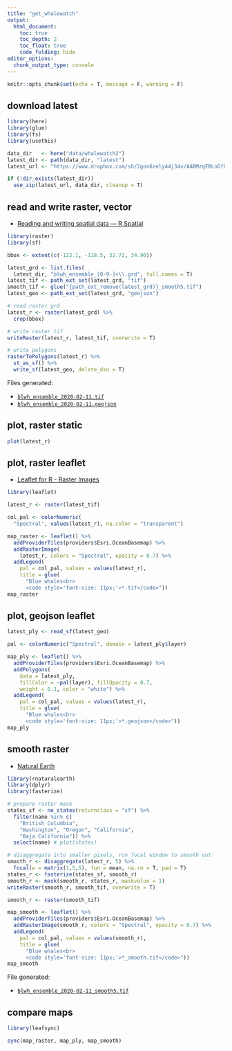 ```yaml
---
title: "get_whalewatch"
output:
  html_document:
    toc: true
    toc_depth: 2
    toc_float: true
    code_folding: hide
editor_options: 
  chunk_output_type: console
---
```


```r
knitr::opts_chunk$set(echo = T, message = F, warning = F)
```

## download latest

```r
library(here)
library(glue)
library(fs)
library(usethis)

data_dir   <- here("data/whalewatch2") 
latest_dir <- path(data_dir, "latest")
latest_url <- "https://www.dropbox.com/sh/2gon6zely44j34v/AABMzqFBLnGfUV5V7dROfeEca?dl=1"

if (!dir_exists(latest_dir))
  use_zip(latest_url, data_dir, cleanup = T)
```

## read and write raster, vector

- [Reading and writing spatial data — R Spatial](https://rspatial.org/raster/spatial/5-files.html#reading-1)

```r
library(raster)
library(sf)

bbox <- extent(c(-122.1, -118.5, 32.72, 34.90))

latest_grd <- list.files(
  latest_dir, "blwh_ensemble_[0-9-]+\\.grd", full.names = T)
latest_tif <- path_ext_set(latest_grd, "tif")
smooth_tif <- glue("{path_ext_remove(latest_grd)}_smooth5.tif")
latest_geo <- path_ext_set(latest_grd, "geojson")

# read raster grd
latest_r <- raster(latest_grd) %>% 
  crop(bbox)

# write raster tif
writeRaster(latest_r, latest_tif, overwrite = T)

# write polygons
rasterToPolygons(latest_r) %>% 
  st_as_sf() %>% 
  write_sf(latest_geo, delete_dsn = T)
```

Files generated:

* [`blwh_ensemble_2020-02-11.tif`](https://github.com/BenioffOceanInitiative/whalesafe/blob/master/data/whalewatch2/latest/blwh_ensemble_2020-02-11.tif)
* [`blwh_ensemble_2020-02-11.geojson`](https://github.com/BenioffOceanInitiative/whalesafe/blob/master/data/whalewatch2/latest/blwh_ensemble_2020-02-11.geojson)

## plot, raster static

```r
plot(latest_r)
```

## plot, raster leaflet

- [Leaflet for R - Raster Images](https://rstudio.github.io/leaflet/raster.html)

```r
library(leaflet)

latest_r <- raster(latest_tif)

col_pal <- colorNumeric(
  "Spectral", values(latest_r), na.color = "transparent")

map_raster <- leaflet() %>% 
  addProviderTiles(providers$Esri.OceanBasemap) %>% 
  addRasterImage(
    latest_r, colors = "Spectral", opacity = 0.7) %>%
  addLegend(
    pal = col_pal, values = values(latest_r), 
    title = glue(
      "Blue whales<br>
      <code style='font-size: 11px;'>*.tif</code>"))
map_raster
```

## plot, geojson leaflet

```r
latest_ply <- read_sf(latest_geo)

pal <- colorNumeric("Spectral", domain = latest_ply$layer)

map_ply <- leaflet() %>% 
  addProviderTiles(providers$Esri.OceanBasemap) %>% 
  addPolygons(
    data = latest_ply, 
    fillColor = ~pal(layer), fillOpacity = 0.7, 
    weight = 0.1, color = "white") %>% 
  addLegend(
    pal = col_pal, values = values(latest_r), 
    title = glue(
      "Blue whales<br>
      <code style='font-size: 11px;'>*.geojson</code>"))
map_ply
```

## smooth raster

- [Natural Earth](http://www.naturalearthdata.com/)

```r
library(rnaturalearth)
library(dplyr)
library(fasterize)

# prepare raster mask 
states_sf <- ne_states(returnclass = "sf") %>% 
  filter(name %in% c(
    "British Columbia", 
    "Washington", "Oregon", "California", 
    "Baja California")) %>% 
  select(name) # plot(states)

# disaggregate into smaller pixels, run focal window to smooth out
smooth_r <- disaggregate(latest_r, 5) %>% 
  focal(w = matrix(1,5,5), fun = mean, na.rm = T, pad = T)
states_r <- fasterize(states_sf, smooth_r)
smooth_r <- mask(smooth_r, states_r, maskvalue = 1)
writeRaster(smooth_r, smooth_tif, overwrite = T)

smooth_r <- raster(smooth_tif)

map_smooth <- leaflet() %>% 
  addProviderTiles(providers$Esri.OceanBasemap) %>% 
  addRasterImage(smooth_r, colors = "Spectral", opacity = 0.7) %>%
  addLegend(
    pal = col_pal, values = values(smooth_r), 
    title = glue(
      "Blue whales<br>
      <code style='font-size: 11px;'>*_smooth.tif</code>"))
map_smooth
```

File generated:

* [`blwh_ensemble_2020-02-11_smooth5.tif`](https://github.com/BenioffOceanInitiative/whalesafe/blob/master/data/whalewatch2/latest/blwh_ensemble_2020-02-11_smooth5.tif)


## compare maps

```r
library(leafsync)

sync(map_raster, map_ply, map_smooth)
```
